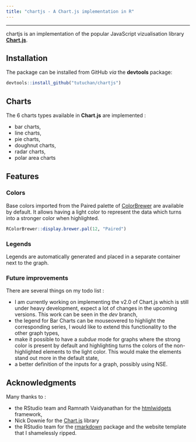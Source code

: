 ```yaml
---
title: "chartjs - A Chart.js implementation in R"
---
```


***

chartjs is an implementation of the popular JavaScript vizualisation library [**Chart.js**](www.chartjs.org).

## Installation

The package can be installed from GitHub *via* the **devtools** package: 

```r
devtools::install_github("tutuchan/chartjs")
```


## Charts

The 6 charts types available in **Chart.js** are implemented : 

+ bar charts,
+ line charts,
+ pie charts,
+ doughnut charts,
+ radar charts,
+ polar area charts

## Features

### Colors

Base colors imported from the Paired palette of [ColorBrewer](http://www.colorbrewer2.org) are available by default. It allows having a light color to represent the data which turns into a stronger color when highlighted.

```r
RColorBrewer::display.brewer.pal(12, "Paired")
```


### Legends

Legends are automatically generated and placed in a separate container next to the graph.

### Future improvements

There are several things on my todo list : 

+ I am currently working on implementing the v2.0 of Chart.js which is still under heavy development, 
expect a lot of changes in the upcoming versions. This work can be seen in the *dev* branch,
+ the legend for Bar Charts can be mouseovered to highlight the corresponding series, I would like to extend this functionality to the other graph types,
+ make it possible to have a *subdue* mode for graphs where the strong color is present by default and highlighting turns the colors of the non-highlighted elements to the light color. This would make the elements stand out more in the default state,
+ a better definition of the inputs for a graph, possibly using NSE.

## Acknowledgments

Many thanks to : 

+ the RStudio team and Ramnath Vaidyanathan for the [htmlwidgets](http://www.htmlwidgets.org/) framework,
+ Nick Downie for the [Chart.js](http://www.chartjs.org) library
+ the RStudio team for the [rmarkdown](http://rmarkdown.rstudio.com/) package and the website template that I shamelessly ripped.